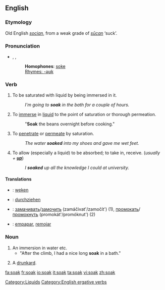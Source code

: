 ==English==
===Etymology===
Old English ''[[socian]]'', from a weak grade of ''[[sucan|sūcan]]'' ‘suck’.

===Pronunciation===
*{{AHD|sōk}}, {{IPA|/səʊk/}}, {{SAMPA|/s@Uk/}}
*:'''Homophones''': [[soke]]
*:[[Rhymes:English:-əʊk|Rhymes: -əʊk]]

===Verb===
{{en-verb}}

# {{intransitive}} To be saturated with liquid by being immersed in it.
#:''I'm going to '''soak''' in the bath for a couple of hours.''
# {{transitive}} To [[immerse]] in [[liquid]] to the point of saturation or thorough permeation.
#:"'''Soak''' the beans overnight before cooking."
# {{intransitive}} To [[penetrate]] or [[permeate]] by saturation.
#:''The water '''soaked''' into my shoes and gave me wet feet.''
# {{transitive}} To allow (especially a liquid) to be absorbed; to take in, receive. (''usually + '''[[up]]''''')
#:''I '''soaked''' up all the knowledge I could at university.''

====Translations====
{{rfc-trans}}

*{{ttbc|Dutch}}: [[weken]]
*{{ttbc|German}}: [[durchziehen]]
*{{ttbc|Russian}}: [[замачивать]]/[[замочить]] (zamáčivat'/zamočít') (1), [[промокать]]/[[промокнуть]] (promokát'/promóknut') (2)
*{{ttbc|Spanish}}: [[empapar]], [[remojar]]

===Noun===
{{en-noun}}

#An immersion in water etc.
#* "After the climb, I had a nice long '''soak''' in a bath."
#{{cattag2|Slang|UK}} A [[drunkard]].

[[Category:Liquids]]
[[Category:English ergative verbs]]

[[fa:soak]]
[[fr:soak]]
[[io:soak]]
[[it:soak]]
[[ta:soak]]
[[vi:soak]]
[[zh:soak]]